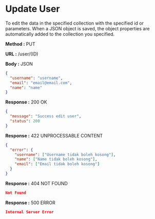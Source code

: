 
# Update User

To edit the data in the specified collection with the specified id or parameters.
When a JSON object is saved, the object properties are automatically added to the collection you specified.

**Method :** <Badge variant="info">PUT</Badge>

**URL :** <Badge variant="dark">/user/(ID)</Badge>

**Body :** <Badge variant="purple">JSON</Badge>

```json
{
  "username": "username",
  "email": "email@email.com",
  "name": "name"
}
```

**Response :** <BadgeOutline variant="success">200 OK</BadgeOutline>

```json
{
  "message": "Success edit user",
  "status": 200
}
```

**Response :** <BadgeOutline variant="info">422 UNPROCESSABLE CONTENT</BadgeOutline>

```json
{
  "error": {
    "username": ["Username tidak boleh kosong"],
    "name": ["Name tidak boleh kosong"],
    "email": ["Email tidak boleh kosong"]
  }
}
```

**Response :** <BadgeOutline variant="warning">404 NOT FOUND</BadgeOutline>

```json
Not Found
```

**Response :** <BadgeOutline variant="danger">500 ERROR</BadgeOutline>

```json
Internal Server Error
```
